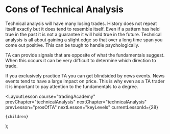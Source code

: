 
# Cons of Technical Analysis

Technical analysis will have many losing trades. History does not repeat itself exactly but it does tend to resemble itself. Even if a pattern has held true in the past it is not a guarantee it will hold true in the future. Technical analysis is all about gaining a slight edge so that over a long time span you come out positive. This can be tough to handle psychologically.

TA can provide signals that are opposite of what the fundamentals suggest. When this occurs it can be very difficult to determine which direction to trade.

If you exclusively practice TA you can get blindsided by news events. News events tend to have a large impact on price. This is why even as a TA trader it is important to pay attention to the fundamentals to a degree.

  <LayoutLesson
    course="tradingAcademy"
    prevChapter="technicalAnalysis"
    nextChapter="technicalAnalysis"
    prevLesson="prosOfTA"
    nextLesson="keyLevels"
    currentLessonId={28}
  >
    {children}
  </LayoutLesson>
);
